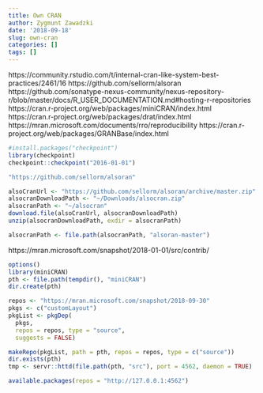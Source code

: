 ```yaml
---
title: Own CRAN
author: Zygmunt Zawadzki
date: '2018-09-18'
slug: own-cran
categories: []
tags: []
---
```


https://community.rstudio.com/t/internal-cran-like-system-best-practices/2461/16
https://github.com/sellorm/alsoran
https://github.com/sonatype-nexus-community/nexus-repository-r/blob/master/docs/R_USER_DOCUMENTATION.md#hosting-r-repositories
https://cran.r-project.org/web/packages/miniCRAN/index.html
https://cran.r-project.org/web/packages/drat/index.html
https://mran.microsoft.com/documents/rro/reproducibility
https://cran.r-project.org/web/packages/GRANBase/index.html

```r
#install.packages("checkpoint")
library(checkpoint)
checkpoint::checkpoint("2016-01-01")
```

```r
"https://github.com/sellorm/alsoran"

alsoCranUrl <- "https://github.com/sellorm/alsoran/archive/master.zip"
alsocranDownloadPath <- "~/Downloads/alsocran.zip"
alsocranPath <- "~/alsocran"
download.file(alsoCranUrl, alsocranDownloadPath)
unzip(alsocranDownloadPath, exdir = alsocranPath)
```

```r
alsocranPath <- file.path(alsocranPath, "alsoran-master")
```

https://mran.microsoft.com/snapshot/2018-01-01/src/contrib/

```r
options()
library(miniCRAN)
pth <- file.path(tempdir(), "miniCRAN")
dir.create(pth)

repos <- "https://mran.microsoft.com/snapshot/2018-09-30"
pkgs <- c("customLayout")
pkgList <- pkgDep(
  pkgs, 
  repos = repos, type = "source",
  suggests = FALSE)

makeRepo(pkgList, path = pth, repos = repos, type = c("source"))
dir.exists(pth)
tmp <- servr::httd(file.path(pth, "src"), port = 4562, daemon = TRUE)
```

```r
available.packages(repos = "http://127.0.0.1:4562")
```
